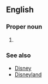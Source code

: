 ==English==

===Proper noun===
{{en-proper noun}}

# {{alternative spelling of|Disney World}}

===See also===
*[[Disney]]
*[[Disneyland]]
